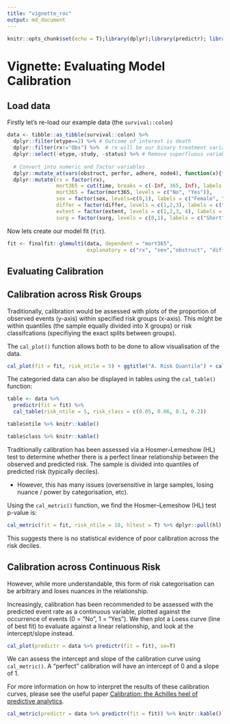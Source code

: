 ```yaml
---
title: "vignette_roc"
output: md_document
---
```


```r
knitr::opts_chunk$set(echo = T);library(dplyr);library(predictr); library(patchwork);library(ggplot2)
```


# Vignette: Evaluating Model Calibration


## Load data


Firstly let's re-load our example data (the `survival::colon`)


```r
data <- tibble::as_tibble(survival::colon) %>%
  dplyr::filter(etype==2) %>% # Outcome of interest is death
  dplyr::filter(rx!="Obs") %>%  # rx will be our binary treatment variable
  dplyr::select(-etype,-study, -status) %>% # Remove superfluous variables
  
  # Convert into numeric and factor variables
  dplyr::mutate_at(vars(obstruct, perfor, adhere, node4), function(x){factor(x, levels=c(0,1), labels = c("No", "Yes"))}) %>%
  dplyr::mutate(rx = factor(rx),
                mort365 = cut(time, breaks = c(-Inf, 365, Inf), labels = c("Yes", "No")),
                mort365 = factor(mort365, levels = c("No", "Yes")),
                sex = factor(sex, levels=c(0,1), labels = c("Female", "Male")),
                differ = factor(differ, levels = c(1,2,3), labels = c("Well", "Moderate", "Poor")),
                extent = factor(extent, levels = c(1,2,3, 4), labels = c("Submucosa", "Muscle", "Serosa", "Contiguous Structures")),
                surg = factor(surg, levels = c(0,1), labels = c("Short", "Long")))
```


Now lets create our model fit (`fit`).


```r
fit <- finalfit::glmmulti(data, dependent = "mort365",
                          explanatory = c("rx", "sex","obstruct", "differ", "adhere", "perfor", "extent", "nodes", "surg"))
```

## Evaluating Calibration


## Calibration across Risk Groups


Traditionally, calibration would be assessed with plots of the proportion of observed events (y-axis) within specified risk groups (x-axis). This might be within quantiles (the sample equally divided into X groups) or risk classifcations (specifiying the exact splits between groups).

The `cal_plot()` function allows both to be done to allow visualisation of the data.


```r
cal_plot(fit = fit, risk_ntile = 5) + ggtitle("A. Risk Quantile") + cal_plot(predictr = data %>% predictr(fit = fit), risk_class = c(0.05, 0.06, 0.1, 0.2)) + ggtitle("B. Risk Classification")

```


The categoried data can also be displayed in tables using the `cal_table()` function:


```r
table <- data %>%
  predictr(fit = fit) %>%
  cal_table(risk_ntile = 5, risk_class = c(0.05, 0.06, 0.1, 0.2))

table$ntile %>% knitr::kable()

table$class %>% knitr::kable()

```


Traditionally calibration has been assessed via a Hosmer–Lemeshow (HL) test to determine whether there is a perfect linear relationship between the observed and predicted risk. The sample is divided into quantiles of predicted risk (typically deciles).

- However, this has many issues (oversensitive in large samples, losing nuance / power by categorisation, etc).

Using the `cal_metric()` function, we find the Hosmer–Lemeshow (HL) test p-value is:


```r
cal_metric(fit = fit, risk_ntile = 10, hltest = T) %>% dplyr::pull(hl)
```


This suggests there is no statistical evidence of poor calibration across the risk deciles.


## Calibration across Continuous Risk

However, while more understandable, this form of risk categorisation can be arbitrary and loses nuances in the relationship.

Increasingly, calibration has been recommended to be assessed with the predicted event rate as a continuous variable, plotted against the occurrence of events (0 = "No", 1 = "Yes"). We then plot a Loess curve (line of best fit) to evaluate against a linear relationship, and look at the intercept/slope instead.


```r
cal_plot(predictr = data %>% predictr(fit = fit), se=T)

```

We can assess the intercept and slope of the calibration curve using `cal_metric()`. A "perfect" calibration will have an intercept of 0 and a slope of 1.

For more information on how to interpret the results of these calibration curves, please see the useful paper [Calibration: the Achilles heel of predictive analytics](https://bmcmedicine.biomedcentral.com/articles/10.1186/s12916-019-1466-7).


```r
cal_metric(predictr = data %>% predictr(fit = fit)) %>% knitr::kable()
```
